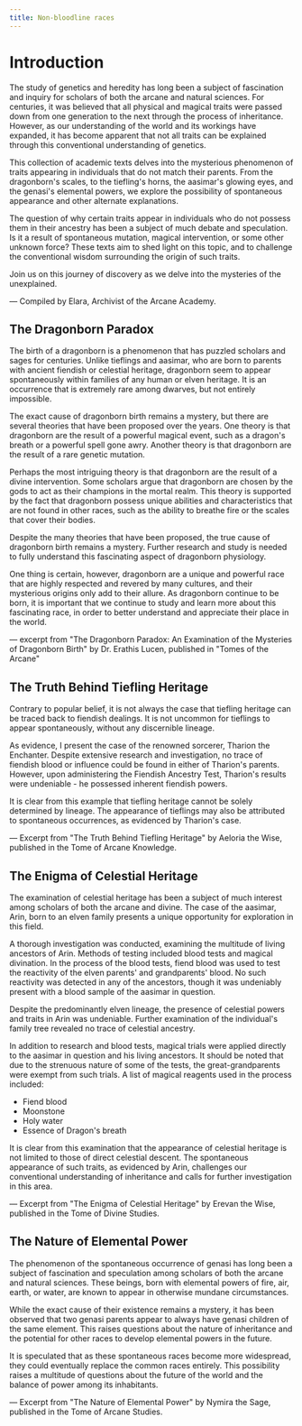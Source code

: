 ```yaml
---
title: Non-bloodline races
---
```

# Introduction

The study of genetics and heredity has long been a subject of fascination and inquiry for scholars of both the arcane and natural sciences. For centuries, it was believed that all physical and magical traits were passed down from one generation to the next through the process of inheritance. However, as our understanding of the world and its workings have expanded, it has become apparent that not all traits can be explained through this conventional understanding of genetics.

This collection of academic texts delves into the mysterious phenomenon of traits appearing in individuals that do not match their parents. From the dragonborn's scales, to the tiefling's horns, the aasimar's glowing eyes, and the genasi's elemental powers, we explore the possibility of spontaneous appearance and other alternate explanations.

The question of why certain traits appear in individuals who do not possess them in their ancestry has been a subject of much debate and speculation. Is it a result of spontaneous mutation, magical intervention, or some other unknown force? These texts aim to shed light on this topic, and to challenge the conventional wisdom surrounding the origin of such traits.

Join us on this journey of discovery as we delve into the mysteries of the unexplained.

&mdash; Compiled by Elara, Archivist of the Arcane Academy.

## The Dragonborn Paradox

The birth of a dragonborn is a phenomenon that has puzzled scholars and sages for centuries. Unlike tieflings and aasimar, who are born to parents with ancient fiendish or celestial heritage, dragonborn seem to appear spontaneously within families of any human or elven heritage. It is an occurrence that is extremely rare among dwarves, but not entirely impossible.

The exact cause of dragonborn birth remains a mystery, but there are several theories that have been proposed over the years. One theory is that dragonborn are the result of a powerful magical event, such as a dragon's breath or a powerful spell gone awry. Another theory is that dragonborn are the result of a rare genetic mutation.

Perhaps the most intriguing theory is that dragonborn are the result of a divine intervention. Some scholars argue that dragonborn are chosen by the gods to act as their champions in the mortal realm. This theory is supported by the fact that dragonborn possess unique abilities and characteristics that are not found in other races, such as the ability to breathe fire or the scales that cover their bodies.

Despite the many theories that have been proposed, the true cause of dragonborn birth remains a mystery. Further research and study is needed to fully understand this fascinating aspect of dragonborn physiology.

One thing is certain, however, dragonborn are a unique and powerful race that are highly respected and revered by many cultures, and their mysterious origins only add to their allure. As dragonborn continue to be born, it is important that we continue to study and learn more about this fascinating race, in order to better understand and appreciate their place in the world.

&mdash; excerpt from "The Dragonborn Paradox: An Examination of the Mysteries of Dragonborn Birth" by Dr. Erathis Lucen, published in "Tomes of the Arcane"

## The Truth Behind Tiefling Heritage

Contrary to popular belief, it is not always the case that tiefling heritage can be traced back to fiendish dealings. It is not uncommon for tieflings to appear spontaneously, without any discernible lineage.

As evidence, I present the case of the renowned sorcerer, Tharion the Enchanter. Despite extensive research and investigation, no trace of fiendish blood or influence could be found in either of Tharion's parents. However, upon administering the Fiendish Ancestry Test, Tharion's results were undeniable - he possessed inherent fiendish powers.

It is clear from this example that tiefling heritage cannot be solely determined by lineage. The appearance of tieflings may also be attributed to spontaneous occurrences, as evidenced by Tharion's case.

&mdash; Excerpt from "The Truth Behind Tiefling Heritage" by Aeloria the Wise, published in the Tome of Arcane Knowledge.

## The Enigma of Celestial Heritage

The examination of celestial heritage has been a subject of much interest among scholars of both the arcane and divine. The case of the aasimar, Arin, born to an elven family presents a unique opportunity for exploration in this field.

A thorough investigation was conducted, examining the multitude of living ancestors of Arin. Methods of testing included blood tests and magical divination. In the process of the blood tests, fiend blood was used to test the reactivity of the elven parents' and grandparents' blood. No such reactivity was detected in any of the ancestors, though it was undeniably present with a blood sample of the aasimar in question.

Despite the predominantly elven lineage, the presence of celestial powers and traits in Arin was undeniable. Further examination of the individual's family tree revealed no trace of celestial ancestry.

In addition to research and blood tests, magical trials were applied directly to the aasimar in question and his living ancestors. It should be noted that due to the strenuous nature of some of the tests, the great-grandparents were exempt from such trials. A list of magical reagents used in the process included:

- Fiend blood
- Moonstone
- Holy water
- Essence of Dragon's breath

It is clear from this examination that the appearance of celestial heritage is not limited to those of direct celestial descent. The spontaneous appearance of such traits, as evidenced by Arin, challenges our conventional understanding of inheritance and calls for further investigation in this area.

&mdash; Excerpt from "The Enigma of Celestial Heritage" by Erevan the Wise, published in the Tome of Divine Studies.

## The Nature of Elemental Power

The phenomenon of the spontaneous occurrence of genasi has long been a subject of fascination and speculation among scholars of both the arcane and natural sciences. These beings, born with elemental powers of fire, air, earth, or water, are known to appear in otherwise mundane circumstances.

While the exact cause of their existence remains a mystery, it has been observed that two genasi parents appear to always have genasi children of the same element. This raises questions about the nature of inheritance and the potential for other races to develop elemental powers in the future.

It is speculated that as these spontaneous races become more widespread, they could eventually replace the common races entirely. This possibility raises a multitude of questions about the future of the world and the balance of power among its inhabitants.

&mdash; Excerpt from "The Nature of Elemental Power" by Nymira the Sage, published in the Tome of Arcane Studies.
